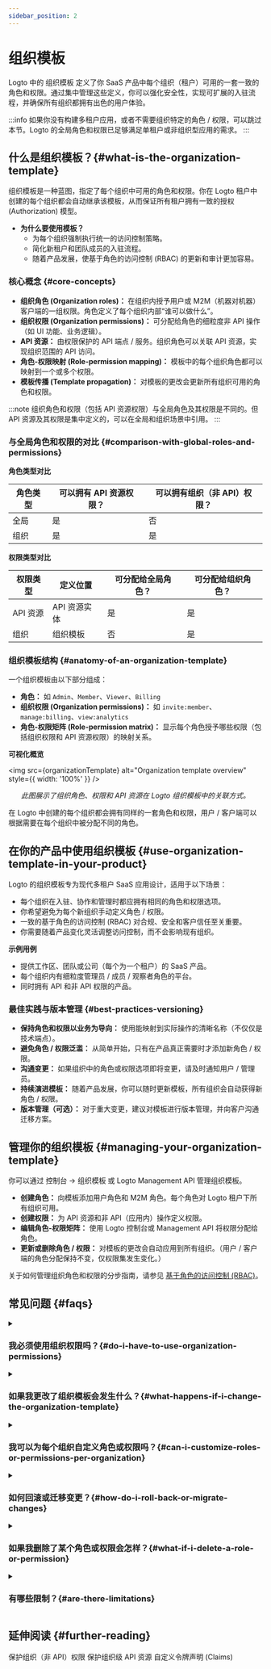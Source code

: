```yaml
---
sidebar_position: 2
---
```



# 组织模板

Logto 中的 <CloudLink to="/organization-template">组织模板</CloudLink> 定义了你 SaaS 产品中每个组织（租户）可用的一套一致的角色和权限。通过集中管理这些定义，你可以强化安全性，实现可扩展的入驻流程，并确保所有组织都拥有出色的用户体验。

:::info
如果你没有构建多租户应用，或者不需要组织特定的角色 / 权限，可以跳过本节。Logto 的全局角色和权限已足够满足单租户或非组织型应用的需求。
:::

## 什么是组织模板？\{#what-is-the-organization-template}

组织模板是一种蓝图，指定了每个组织中可用的角色和权限。你在 Logto 租户中创建的每个组织都会自动继承该模板，从而保证所有租户拥有一致的授权 (Authorization) 模型。

- **为什么要使用模板？**
  - 为每个组织强制执行统一的访问控制策略。
  - 简化新租户和团队成员的入驻流程。
  - 随着产品发展，使基于角色的访问控制 (RBAC) 的更新和审计更加容易。

### 核心概念 \{#core-concepts}

- **组织角色 (Organization roles)：** 在组织内授予用户或 M2M（机器对机器）客户端的一组权限。角色定义了每个组织内部“谁可以做什么”。
- **组织权限 (Organization permissions)：** 可分配给角色的细粒度非 API 操作（如 UI 功能、业务逻辑）。
- **API 资源：** 由权限保护的 API 端点 / 服务。组织角色可以关联 API 资源，实现组织范围的 API 访问。
- **角色-权限映射 (Role-permission mapping)：** 模板中的每个组织角色都可以映射到一个或多个权限。
- **模板传播 (Template propagation)：** 对模板的更改会更新所有组织可用的角色和权限。

:::note
组织角色和权限（包括 API 资源权限）与全局角色及其权限是不同的。但 API 资源及其权限是集中定义的，可以在全局和组织场景中引用。
:::

### 与全局角色和权限的对比 \{#comparison-with-global-roles-and-permissions}

**角色类型对比**

<table>
  <thead>
    <tr>
      <th style={{ width: '200px' }}>角色类型</th>
      <th>可以拥有 API 资源权限？</th>
      <th>可以拥有组织（非 API）权限？</th>
    </tr>
  </thead>
  <tbody>
    <tr>
      <td>全局</td>
      <td>是</td>
      <td>否</td>
    </tr>
    <tr>
      <td>组织</td>
      <td>是</td>
      <td>是</td>
    </tr>
  </tbody>
</table>

**权限类型对比**

<table>
  <thead>
    <tr>
      <th style={{ width: '200px' }}>权限类型</th>
      <th>定义位置</th>
      <th>可分配给全局角色？</th>
      <th>可分配给组织角色？</th>
    </tr>
  </thead>
  <tbody>
    <tr>
      <td>API 资源</td>
      <td>API 资源实体</td>
      <td>是</td>
      <td>是</td>
    </tr>
    <tr>
      <td>组织</td>
      <td>组织模板</td>
      <td>否</td>
      <td>是</td>
    </tr>
  </tbody>
</table>

### 组织模板结构 \{#anatomy-of-an-organization-template}

一个组织模板由以下部分组成：

- **角色：** 如 `Admin`、`Member`、`Viewer`、`Billing`
- **组织权限 (Organization permissions)：** 如 `invite:member`、`manage:billing`、`view:analytics`
- **角色-权限矩阵 (Role-permission matrix)：** 显示每个角色授予哪些权限（包括组织权限和 API 资源权限）的映射关系。

**可视化概览**

<img src={organizationTemplate} alt="Organization template overview" style={{ width: '100%' }} />
<center>
  <figcaption>
    <i>
      此图展示了组织角色、权限和 API 资源在 Logto 组织模板中的关联方式。
    </i>
  </figcaption>
</center>

在 Logto 中创建的每个组织都会拥有同样的一套角色和权限，用户 / 客户端可以根据需要在每个组织中被分配不同的角色。

## 在你的产品中使用组织模板 \{#use-organization-template-in-your-product}

Logto 的组织模板专为现代多租户 SaaS 应用设计，适用于以下场景：

- 每个组织在入驻、协作和管理时都应拥有相同的角色和权限选项。
- 你希望避免为每个新组织手动定义角色 / 权限。
- 一致的基于角色的访问控制 (RBAC) 对合规、安全和客户信任至关重要。
- 你需要随着产品变化灵活调整访问控制，而不会影响现有组织。

**示例用例**

- 提供工作区、团队或公司（每个为一个租户）的 SaaS 产品。
- 每个组织内有细粒度管理员 / 成员 / 观察者角色的平台。
- 同时拥有 API 和非 API 权限的产品。

### 最佳实践与版本管理 \{#best-practices-versioning}

- **保持角色和权限以业务为导向：** 使用能映射到实际操作的清晰名称（不仅仅是技术端点）。
- **避免角色 / 权限泛滥：** 从简单开始，只有在产品真正需要时才添加新角色 / 权限。
- **沟通变更：** 如果组织中的角色或权限选项即将变更，请及时通知用户 / 管理员。
- **持续演进模板：** 随着产品发展，你可以随时更新模板，所有组织会自动获得新角色 / 权限。
- **版本管理（可选）：** 对于重大变更，建议对模板进行版本管理，并向客户沟通迁移方案。

## 管理你的组织模板 \{#managing-your-organization-template}

你可以通过 <CloudLink to="/organization-template">控制台 → 组织模板</CloudLink> 或 Logto Management API 管理组织模板。

- **创建角色：** 向模板添加用户角色和 M2M 角色。每个角色对 Logto 租户下所有组织可用。
- **创建权限：** 为 API 资源和非 API（应用内）操作定义权限。
- **编辑角色-权限矩阵：** 使用 Logto 控制台或 Management API 将权限分配给角色。
- **更新或删除角色 / 权限：** 对模板的更改会自动应用到所有组织。（用户 / 客户端的角色分配保持不变，仅权限集发生变化。）

关于如何管理组织角色和权限的分步指南，请参见 [基于角色的访问控制 (RBAC)](/authorization/role-based-access-control)。

## 常见问题 \{#faqs}

<details>
<summary>

### 我必须使用组织权限吗？\{#do-i-have-to-use-organization-permissions}

</summary>

不需要，组织权限是可选的。如果你愿意，也可以仅用组织模板来定义角色和 API 资源权限。

</details>

<details>
<summary>

### 如果我更改了组织模板会发生什么？\{#what-happens-if-i-change-the-organization-template}

</summary>

对角色或权限的更改会立即反映到所有组织。用户和客户端的角色分配保持不变，只是这些角色所拥有的权限可能发生变化。

</details>

<details>
<summary>

### 我可以为每个组织自定义角色或权限吗？\{#can-i-customize-roles-or-permissions-per-organization}

</summary>

不能直接自定义。组织模板在所有租户间强制执行一致的模型。（你仍然可以在每个组织中为不同用户 / 客户端分配不同的角色。）

</details>

<details>
<summary>

### 如何回滚或迁移变更？\{#how-do-i-roll-back-or-migrate-changes}

</summary>

手动更新模板以恢复之前的角色 / 权限。对于复杂迁移，建议采用版本管理策略。

</details>

<details>
<summary>

### 如果我删除了某个角色或权限会怎样？\{#what-if-i-delete-a-role-or-permission}

</summary>

拥有该角色的用户 / 客户端将失去与之关联的权限。删除某个权限会将其从所有拥有该权限的角色中移除。

</details>

<details>
<summary>

### 有哪些限制？\{#are-there-limitations}

</summary>

自定义仅限于模板层级，不能针对单个组织。[联系我们](https://logto.io/contact) 以获取高级租户级例外支持。

</details>

## 延伸阅读 \{#further-reading}

<Url href="/authorization/organization-permissions">保护组织（非 API）权限</Url>
<Url href="/authorization/organization-level-api-resources">
  保护组织级 API 资源
</Url>
<Url href="/developers/custom-token-claims">自定义令牌声明 (Claims)</Url>

